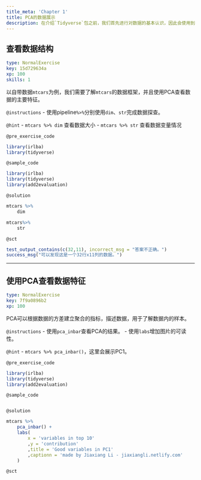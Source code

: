 ```yaml
---
title_meta: 'Chapter 1'
title: PCA的数据展示
description: 在介绍`Tidyverse`包之前，我们首先进行对数据的基本认识，因此会使用到其他R包。
---
```


## 查看数据结构

```yaml
type: NormalExercise
key: 15d729634a
xp: 100
skills: 1
```

以自带数据`mtcars`为例，我们需要了解`mtcars`的数据框架，并且使用PCA查看数据的主要特征。

`@instructions`
- 使用pipeline`%>%`分别使用`dim`、`str`完成数据探查。

`@hint`
- `mtcars %>% dim` 查看数据大小
- `mtcars %>% str` 查看数据变量情况

`@pre_exercise_code`
```r
library(irlba)
library(tidyverse)
```

`@sample_code`
```r
library(irlba)
library(tidyverse)
library(add2evaluation)
```

`@solution`
```r
mtcars %>%
	dim

mtcars%>%
	str
```

`@sct`
```r
test_output_contains(c(32,11), incorrect_msg = "答案不正确。")
success_msg("可以发现这是一个32行x11列的数据。")
```

---

## 使用PCA查看数据特征

```yaml
type: NormalExercise
key: 7f9a0896b2
xp: 100
```

PCA可以根据数据的方差建立聚合的指标，描述数据，用于了解数据内的样本。

`@instructions`
- 使用`pca_inbar`查看PCA的结果。
- 使用`labs`增加图片的可读性。

`@hint`
- `mtcars %>% pca_inbar()`，这里会展示PC1。

`@pre_exercise_code`
```r
library(irlba)
library(tidyverse)
library(add2evaluation)
```

`@sample_code`
```r

```

`@solution`
```r
mtcars %>% 
    pca_inbar() +
    labs(
        x = 'variables in top 10'
        ,y = 'contribution'
        ,title = 'Good variables in PC1'
        ,captionn = 'made by Jiaxiang Li - jiaxiangli.netlify.com'
    )
```

`@sct`
```r

```
